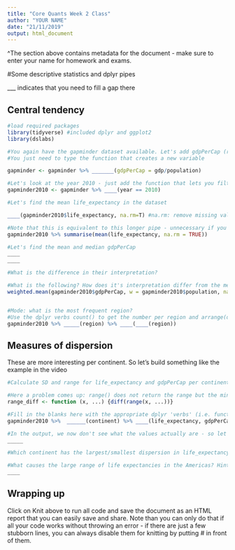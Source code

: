 ```yaml
---
title: "Core Quants Week 2 Class"
author: "YOUR NAME"
date: "21/11/2019"
output: html_document
---
```


^The section above contains metadata for the document - make sure to enter your name for homework and exams.

#Some descriptive statistics and dplyr pipes

___ indicates that you need to fill a gap there

## Central tendency

```r
#load required packages
library(tidyverse) #included dplyr and ggplot2
library(dslabs)
```

```r
#You again have the gapminder dataset available. Let's add gdpPerCap (roughly average income per person). 
#You just need to type the function that creates a new variable

gapminder <- gapminder %>% _______(gdpPerCap = gdp/population)

#Let's look at the year 2010 - just add the function that lets you filter the rows that meet a given condition
gapminder2010 <- gapminder %>% ____(year == 2010)

#Let's find the mean life_expectancy in the dataset

____(gapminder2010$life_expectancy, na.rm=T) #na.rm: remove missing values, fails otherwise

#Note that this is equivalent to this longer pipe - unnecessary if you just want one number, helpful as soon as you need more
gapminder2010 %>% summarise(mean(life_expectancy, na.rm = TRUE))

#Let's find the mean and median gdpPerCap
____
____

#What is the difference in their interpretation?

#What is the following? How does it's interpretation differ from the mean above?
weighted.mean(gapminder2010$gdpPerCap, w = gapminder2010$population, na.rm = TRUE)


#Mode: what is the most frequent region?
#Use the dplyr verbs count() to get the number per region and arrange(desc()) to sort that with the highest number on top
gapminder2010 %>% _____(region) %>% ____(____(region))
```

## Measures of dispersion

These are more interesting per continent. So let's build something like the example in the video

```r
#Calculate SD and range for life_expectancy and gdpPerCap per continent: group_by continent, then select the two variables we are interested in, then summarise_all with list(sd, range_diff)

#Here a problem comes up: range() does not return the range but the minimum and maximum. One solution is to create our own function, which we will not cover in detail, but this is how it works (no need to change anything in that line, but you need to run it to save the function in the range_diff object)
range_diff <- function (x, ...) {diff(range(x, ...))}

#Fill in the blanks here with the appropriate dplyr 'verbs' (i.e. functions)
gapminder2010 %>%  ______(continent) %>% ____(life_expectancy, gdpPerCap) %>% ____(list(sd, range_diff), na.rm=T)

#In the output, we now don't see what the values actually are - so let's run this again and name the functions by using list(std_dev = sd, range = range_diff) or any other names you might like
_____

#Which continent has the largest/smallest dispersion in life_expectancy and gdpPerCap?

#What causes the large range of life expectancies in the Americas? Hint: filter() the data set by continent to only retain countries in the Americas, then arrange() it by life_expectancy to find the extremes
____

```


## Wrapping up
Click on Knit above to run all code and save the document as an HTML report that you can easily save and share. Note than you can only do that if all your code works without throwing an error - if there are just a few stubborn lines, you can always disable them for knitting by putting # in front of them.


